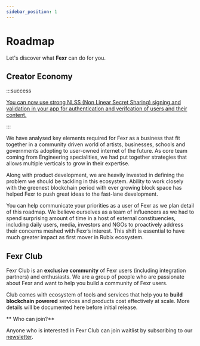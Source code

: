 ```yaml
---
sidebar_position: 1
---
```


# Roadmap

Let's discover what **Fexr** can do for you.

## Creator Economy

:::success

[You can now use strong NLSS (Non Linear Secret Sharing) signing and validation in your app for authentication and verifcation of users and their content.](/developers/auth/setup)

:::

We have analysed key elements required for Fexr as a business that fit together in a community driven world of artists, businesses, schools and governments adopting to user-owned internet of the future. As core team coming from Engineering specialities, we had put together strategies that allows multiple verticals to grow in their expertise. 

Along with product development, we are heavily invested in defining the problem we should be tackling in this ecosystem. Ability to work closely with the greenest blockchain period with ever growing block space has helped Fexr to push great ideas to the fast-lane development. 

You can help communicate your priorities as a user of Fexr as we plan detail of this roadmap. We believe ourselves as a team of influencers as we had to spend surprising amount of time in a host of external constituencies, including daily users, media, investors and NGOs to proactively address their concerns meshed with Fexr’s interest. This shift is essential to have much greater impact as first mover in Rubix ecosystem. 

## Fexr Club

Fexr Club is an **exclusive community** of Fexr users (including integration partners) and enthusiasts. We are a group of people who are passionate about Fexr and want to help you build a community of Fexr users. 

Club comes with ecosystem of tools and services that help you to **build blockchain powered** services and products cost effectively at scale. More details will be documented here before initial release.

** Who can join?**

Anyone who is interested in Fexr Club can join waitlist by subscribing to our [newsletter](https://www.getrevue.co/profile/getfexr?via=twitter-profile).
